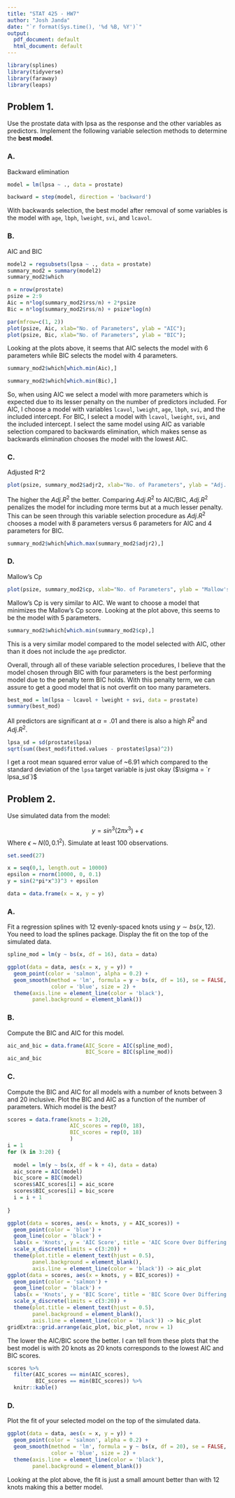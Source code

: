 ```yaml
---
title: "STAT 425 - HW7"
author: "Josh Janda"
date: "`r format(Sys.time(), '%d %B, %Y')`"
output:
  pdf_document: default
  html_document: default
---
```


```r
library(splines)
library(tidyverse)
library(faraway)
library(leaps)
```


## Problem 1.

Use the prostate data with lpsa as the response and the other variables as predictors. Implement the following variable selection methods to determine the **best model**.

### A.

Backward elimination

```r
model = lm(lpsa ~ ., data = prostate)
```
```r
backward = step(model, direction = 'backward')
```

With backwards selection, the best model after removal of some variables is the model with `age`, `lbph`, `lweight`, `svi`, and `lcavol`.

### B.

AIC and BIC

```r
model2 = regsubsets(lpsa ~ ., data = prostate)
summary_mod2 = summary(model2)
summary_mod2$which
```
```r
n = nrow(prostate)
psize = 2:9
Aic = n*log(summary_mod2$rss/n) + 2*psize
Bic = n*log(summary_mod2$rss/n) + psize*log(n)

par(mfrow=c(1, 2))
plot(psize, Aic, xlab="No. of Parameters", ylab = "AIC");
plot(psize, Bic, xlab="No. of Parameters", ylab = "BIC");
```

Looking at the plots above, it seems that AIC selects the model with 6 parameters while BIC selects the model with 4 parameters.

```r
summary_mod2$which[which.min(Aic),]
```
```r
summary_mod2$which[which.min(Bic),]
```

So, when using AIC we select a model with more parameters which is expected due to its lesser penalty on the number of predictors included. For AIC, I choose a model with variables `lcavol`, `lweight`, `age`, `lbph`, `svi`, and the included intercept. For BIC, I select a model with `lcavol`, `lweight`, `svi`, and the included intercept. I select the same model using AIC as variable selection compared to backwards elimination, which makes sense as backwards elimination chooses the model with the lowest AIC.

### C.

Adjusted R^2

```r
plot(psize, summary_mod2$adjr2, xlab="No. of Parameters", ylab = "Adj. R-Squared")
```

The higher the $Adj. R^2$ the better. Comparing $Adj. R^2$ to AIC/BIC, $Adj. R^2$ penalizes the model for including more terms but at a much lesser penalty. This can be seen through this variable selection procedure as $Adj. R^2$ chooses a model with 8 parameters versus 6 parameters for AIC and 4 parameters for BIC.

```r
summary_mod2$which[which.max(summary_mod2$adjr2),]
```

### D.

Mallow's Cp

```r
plot(psize, summary_mod2$cp, xlab="No. of Parameters", ylab = "Mallow's Cp")
```

Mallow's Cp is very similar to AIC. We want to choose a model that minimizes the Mallow's Cp score. Looking at the plot above, this seems to be the model with 5 parameters.

```r
summary_mod2$which[which.min(summary_mod2$cp),]
```

This is a very similar model compared to the model selected with AIC, other than it does not include the `age` predictor.

Overall, through all of these variable selection procedures, I believe that the model chosen through BIC with four parameters is the best performing model due to the penalty term BIC holds. With this penalty term, we can assure to get a good model that is not overfit on too many parameters.

```r
best_mod = lm(lpsa ~ lcavol + lweight + svi, data = prostate)
summary(best_mod)
```

All predictors are significant at $\alpha = .01$ and there is also a high $R^2$ and $Adj. R^2$.

```r
lpsa_sd = sd(prostate$lpsa)
sqrt(sum((best_mod$fitted.values - prostate$lpsa)^2))
```

I get a root mean squared error value of ~6.91 which compared to the standard deviation of the `lpsa` target variable is just okay ($\sigma = `r lpsa_sd`)$

## Problem 2.

Use simulated data from the model:

$$y = sin^3(2\pi x^3) + \epsilon$$
Where $\epsilon$ ~ $N(0, 0.1^2)$. Simulate at least 100 observations.

```r
set.seed(27)

x = seq(0,1, length.out = 10000)
epsilon = rnorm(10000, 0, 0.1)
y = sin(2*pi*x^3)^3 + epsilon

data = data.frame(x = x, y = y)
```


### A.

Fit a regression splines with 12 evenly-spaced knots using $y ∼ bs(x, 12)$. You need to
load the splines package. Display the fit on the top of the simulated data.

```r
spline_mod = lm(y ~ bs(x, df = 16), data = data)

ggplot(data = data, aes(x = x, y = y)) +
  geom_point(color = 'salmon', alpha = 0.2) +
  geom_smooth(method = 'lm', formula = y ~ bs(x, df = 16), se = FALSE,
              color = 'blue', size = 2) +
  theme(axis.line = element_line(color = 'black'),
        panel.background = element_blank())
```


### B.

Compute the BIC and AIC for this model.

```r
aic_and_bic = data.frame(AIC_Score = AIC(spline_mod),
                         BIC_Score = BIC(spline_mod))
aic_and_bic
```


### C.

Compute the BIC and AIC for all models with a number of knots between 3 and 20 inclusive. Plot the BIC and AIC as a function of the number of parameters. Which model is the best?

```r
scores = data.frame(knots = 3:20,
                    AIC_scores = rep(0, 18),
                    BIC_scores = rep(0, 18)
                    )
i = 1
for (k in 3:20) {
  
  model = lm(y ~ bs(x, df = k + 4), data = data)
  aic_score = AIC(model)
  bic_score = BIC(model)
  scores$AIC_scores[i] = aic_score
  scores$BIC_scores[i] = bic_score
  i = i + 1
  
}
```
```r
ggplot(data = scores, aes(x = knots, y = AIC_scores)) +
  geom_point(color = 'blue') +
  geom_line(color = 'black') +
  labs(x = 'Knots', y = 'AIC Score', title = 'AIC Score Over Differing Number of Knots') +
  scale_x_discrete(limits = c(3:20)) +
  theme(plot.title = element_text(hjust = 0.5),
        panel.background = element_blank(),
        axis.line = element_line(color = 'black')) -> aic_plot
ggplot(data = scores, aes(x = knots, y = BIC_scores)) +
  geom_point(color = 'salmon') +
  geom_line(color = 'black') +
  labs(x = 'Knots', y = 'BIC Score', title = 'BIC Score Over Differing Number of Knots') +
  scale_x_discrete(limits = c(3:20)) +
  theme(plot.title = element_text(hjust = 0.5),
        panel.background = element_blank(),
        axis.line = element_line(color = 'black')) -> bic_plot
gridExtra::grid.arrange(aic_plot, bic_plot, nrow = 1)
```

The lower the AIC/BIC score the better. I can tell from these plots that the best model is with 20 knots as 20 knots corresponds to the lowest AIC and BIC scores.

```r
scores %>% 
  filter(AIC_scores == min(AIC_scores),
         BIC_scores == min(BIC_scores)) %>%
  knitr::kable()
```


### D.

Plot the fit of your selected model on the top of the simulated data.

```r
ggplot(data = data, aes(x = x, y = y)) +
  geom_point(color = 'salmon', alpha = 0.2) +
  geom_smooth(method = 'lm', formula = y ~ bs(x, df = 20), se = FALSE,
              color = 'blue', size = 2) +
  theme(axis.line = element_line(color = 'black'),
        panel.background = element_blank())
```

Looking at the plot above, the fit is just a small amount better than with 12 knots making this a better model.
